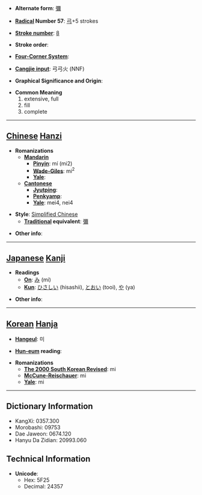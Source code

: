 * '''Alternate form''': [[彌]]

* '''[[Wiktionary:Chinese radical index| Radical]] Number 57''': [[Wiktionary:Chinese radical index 弓|弓]]+5 strokes

* '''[[Wiktionary:Chinese total strokes index|Stroke number]]''': [[Wiktionary:Chinese total strokes index 8|8]]

* '''Stroke order''': 

* '''[[Wiktionary:Chinese four corner index|Four-Corner System]]''': 

* '''[[Wiktionary:Chinese Cangjie index|Cangjie input]]''': 弓弓火 (NNF)

* '''Graphical Significance and Origin''': 

* '''Common Meaning'''
*#extensive, full
*# fill
*# complete


----

== [[Chinese]] [[Hanzi]] ==

* '''Romanizations'''
** '''[[Mandarin]]'''
*** '''[[Pinyin]]''': mí (mi2)
*** '''[[Wade-Giles]]''': mi<sup>2</sup>
*** '''[[Yale]]''': 
** '''[[Cantonese]]'''
*** '''[[Jyutping]]''':
*** '''[[Penkyamp]]''': 
*** '''[[Yale]]''': mei4, nei4

* '''Style''': [[Simplified Chinese]] 
** '''[[Traditional Chinese|Traditional]] equivalent''': [[彌]]

* '''Other info''': 

----

== [[Japanese]] [[Kanji]] ==

* '''Readings'''
** '''[[On]]''': [[み]] (mi)
** '''[[Kun]]''': [[ひさしい]] (hisashii), [[とおい]] (tooi), [[や]] (ya)

* '''Other info''':  

----

== [[Korean]] [[Hanja]] ==

* '''[[Hangeul]]''': 미

* '''[[Hun-eum]] reading''': 

* '''Romanizations'''
** '''[[The 2000 South Korean Revised Romanization|The 2000 South Korean Revised]]''': mi
** '''[[McCune-Reischauer]]''': mi
** '''[[Yale]]''': mi

----

== Dictionary Information ==

* KangXi: 0357.300
* Morobashi: 09753
* Dae Jaweon: 0674.120
* Hanyu Da Zidian: 20993.060

== Technical Information ==

* '''Unicode''':
** Hex: 5F25
** Decimal: 24357
